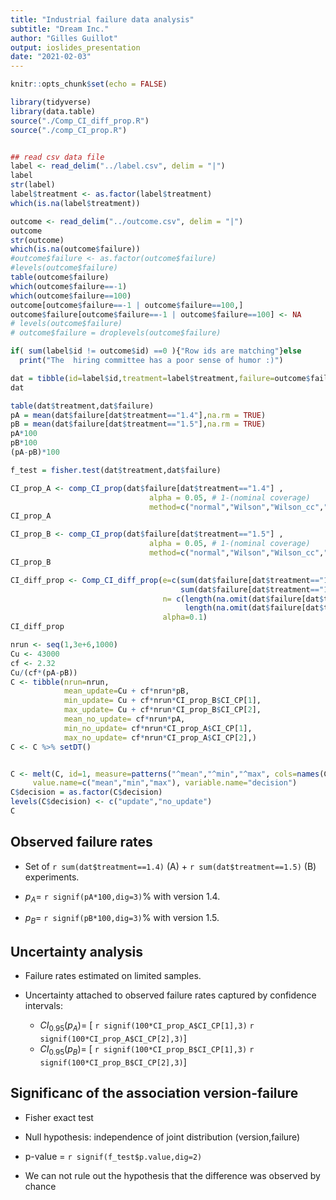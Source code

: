 ```yaml
---
title: "Industrial failure data analysis"
subtitle: "Dream Inc."
author: "Gilles Guillot"
output: ioslides_presentation
date: "2021-02-03"
---
```


```r
knitr::opts_chunk$set(echo = FALSE)
```


```r
library(tidyverse)
library(data.table)
source("./Comp_CI_diff_prop.R")
source("./comp_CI_prop.R")


## read csv data file 
label <- read_delim("../label.csv", delim = "|")
label
str(label)
label$treatment <- as.factor(label$treatment)
which(is.na(label$treatment))

outcome <- read_delim("../outcome.csv", delim = "|")
outcome
str(outcome)
which(is.na(outcome$failure))
#outcome$failure <- as.factor(outcome$failure)
#levels(outcome$failure)
table(outcome$failure)
which(outcome$failure==-1)
which(outcome$failure==100)
outcome[outcome$failure==-1 | outcome$failure==100,]
outcome$failure[outcome$failure==-1 | outcome$failure==100] <- NA
# levels(outcome$failure)
# outcome$failure = droplevels(outcome$failure)  

if( sum(label$id != outcome$id) ==0 ){"Row ids are matching"}else
  print("The  hiring committee has a poor sense of humor :)")

dat = tibble(id=label$id,treatment=label$treatment,failure=outcome$failure)
dat

table(dat$treatment,dat$failure)
pA = mean(dat$failure[dat$treatment=="1.4"],na.rm = TRUE)
pB = mean(dat$failure[dat$treatment=="1.5"],na.rm = TRUE)
pA*100
pB*100
(pA-pB)*100

f_test = fisher.test(dat$treatment,dat$failure)

CI_prop_A <- comp_CI_prop(dat$failure[dat$treatment=="1.4"] ,
                               alpha = 0.05, # 1-(nominal coverage)
                               method=c("normal","Wilson","Wilson_cc","CP"))
CI_prop_A

CI_prop_B <- comp_CI_prop(dat$failure[dat$treatment=="1.5"] ,
                               alpha = 0.05, # 1-(nominal coverage)
                               method=c("normal","Wilson","Wilson_cc","CP"))
CI_prop_B

CI_diff_prop <- Comp_CI_diff_prop(e=c(sum(dat$failure[dat$treatment=="1.4"],na.rm = TRUE),
                                      sum(dat$failure[dat$treatment=="1.5"],na.rm = TRUE)),
                                  n= c(length(na.omit(dat$failure[dat$treatment=="1.4"])), 
                                       length(na.omit(dat$failure[dat$treatment=="1.5"]))),
                                  alpha=0.1) 
CI_diff_prop

nrun <- seq(1,3e+6,1000)
Cu <- 43000
cf <- 2.32
Cu/(cf*(pA-pB))
C <- tibble(nrun=nrun,
            mean_update=Cu + cf*nrun*pB,
            min_update= Cu + cf*nrun*CI_prop_B$CI_CP[1],
            max_update= Cu + cf*nrun*CI_prop_B$CI_CP[2],
            mean_no_update= cf*nrun*pA,
            min_no_update= cf*nrun*CI_prop_A$CI_CP[1],
            max_no_update= cf*nrun*CI_prop_A$CI_CP[2],)
C <- C %>% setDT()


C <- melt(C, id=1, measure=patterns("^mean","^min","^max", cols=names(C)), 
     value.name=c("mean","min","max"), variable.name="decision")
C$decision = as.factor(C$decision)
levels(C$decision) <- c("update","no_update")
C  
```

## Observed failure rates
* Set of `r sum(dat$treatment==1.4)` (A) +  `r sum(dat$treatment==1.5)` (B) experiments.

* $p_A=$ `r signif(pA*100,dig=3)`% with version 1.4.

* $p_B=$ `r signif(pB*100,dig=3)`% with version 1.5.

## Uncertainty analysis

* Failure rates estimated on limited samples.

* Uncertainty attached to observed failure rates captured by confidence intervals:
    + $CI_{0.95}(p_A)=$ [ `r signif(100*CI_prop_A$CI_CP[1],3)` `r signif(100*CI_prop_A$CI_CP[2],3)`]
    + $CI_{0.95}(p_B)=$ [ `r signif(100*CI_prop_B$CI_CP[1],3)` `r signif(100*CI_prop_B$CI_CP[2],3)`]
    
    
## Significanc of the association version-failure


* Fisher exact test 

* Null hypothesis: independence of joint distribution (version,failure)

* p-value = `r signif(f_test$p.value,dig=2)`

* We can not rule out the hypothesis that the difference was observed by chance
    
    
    
    
    
    

